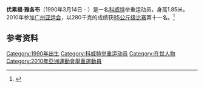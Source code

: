 '''优素福·雅各布'''（1990年3月14日 -  ）是一名[[科威特|科威特]]举重运动员，身高1.85米。2010年参加[[广州亚运会|广州亚运会]]，以280千克的成绩获[[2010年亚洲运动会举重比赛_-_男子85公斤级|85公斤级比赛]]第十一名。<ref>{{cite web |url=http://www.gz2010.cn/info/CHN_CHN/ZB/ZBB101A_WL@@@@@@@@@@@@@@@CHN_number=248987.html |language=zh-hans |title=优素福·雅各布 - 简历 |publisher=2010年广州亚运会官方网站 |accessdate=2011-08-14 |archive-date=2018-09-29 |archive-url=https://web.archive.org/web/20180929114047/http://www.gz2010.cn/info/CHN_CHN/ZB/ZBB101A_WL@@@@@@@@@@@@@@@CHN_number=248987.html |dead-url=no }}</ref>
==参考资料==
<references />

[[Category:1990年出生|Category:1990年出生]]
[[Category:科威特举重运动员|Category:科威特举重运动员]]
[[Category:在世人物|Category:在世人物]]
[[Category:2010年亞洲運動會舉重運動員|Category:2010年亞洲運動會舉重運動員]]